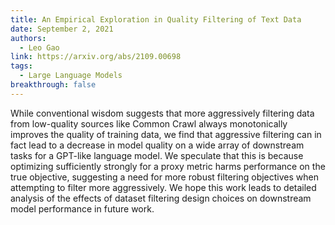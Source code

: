 ```yaml
---
title: An Empirical Exploration in Quality Filtering of Text Data
date: September 2, 2021
authors:
  - Leo Gao
link: https://arxiv.org/abs/2109.00698
tags:
  - Large Language Models
breakthrough: false
---
```


While conventional wisdom suggests that more aggressively filtering data from low-quality sources like Common Crawl always monotonically improves the quality of training data, we find that aggressive filtering can in fact lead to a decrease in model quality on a wide array of downstream tasks for a GPT-like language model. We speculate that this is because optimizing sufficiently strongly for a proxy metric harms performance on the true objective, suggesting a need for more robust filtering objectives when attempting to filter more aggressively. We hope this work leads to detailed analysis of the effects of dataset filtering design choices on downstream model performance in future work.
